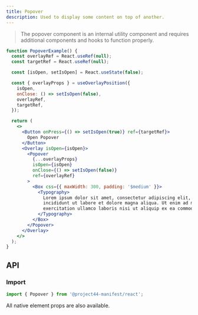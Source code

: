 ```yaml
---
title: Popover
description: Used to display some content on top of another.
---
```


> The popover component is an internal utility component and requires additional components and
> hooks to function properly.

```jsx
function PopoverExample() {
  const overlayRef = React.useRef(null);
  const targetRef = React.useRef(null);

  const [isOpen, setIsOpen] = React.useState(false);

  const { overlayProps } = useOverlayPosition({
    isOpen,
    onClose: () => setIsOpen(false),
    overlayRef,
    targetRef,
  });

  return (
    <>
      <Button onPress={() => setIsOpen(true)} ref={targetRef}>
        Open Popover
      </Button>
      <Overlay isOpen={isOpen}>
        <Popover
          {...overlayProps}
          isOpen={isOpen}
          onClose={() => setIsOpen(false)}
          ref={overlayRef}
        >
          <Box css={{ maxWidth: 300, padding: '$medium' }}>
            <Typography>
              Lorem ipsum dolor sit amet, consectetur adipiscing elit, sed do eiusmod tempor
              incididunt ut labore et dolore magna aliqua. Ut enim ad minim veniam, quis nostrud
              exercitation ullamco laboris nisi ut aliquip ex ea commodo consequat.
            </Typography>
          </Box>
        </Popover>
      </Overlay>
    </>
  );
}
```

## API

### Import

```js
import { Popover } from '@project44-manifest/react';
```

All native element props are also available.

<PropsTable of="Popover" />
